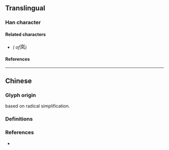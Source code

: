 {{also|嵐}}
{{character info/new}}
==Translingual==

===Han character===
{{Han char|rn=46|rad=山|as=04|sn=7|four=22217|canj=UHNK|ids=⿱山风}}

====Related characters====
* {{l|mul|[[嵐]]}} ''({{w|Traditional Chinese|Traditional form}} of ''<big>岚</big>)

====References====
{{Han ref|kx=0308.331|hdz=10764.120|uh=5C9A}}

----

==Chinese==

===Glyph origin===
{{Han simp|f=風|t=风}} based on radical simplification.

===Definitions===
{{zh-see|嵐}}

===References===
* {{R:twedu|A01133-004}}